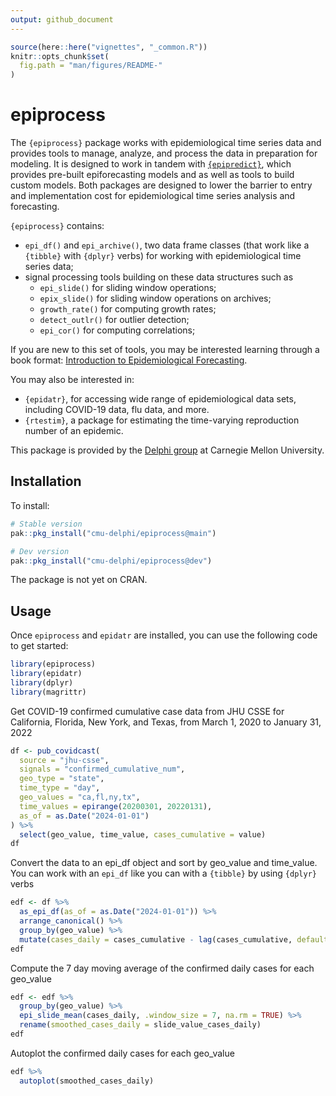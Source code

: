 ```yaml
---
output: github_document
---
```


<!-- README.md is generated from README.Rmd. Please edit that file -->

```r
source(here::here("vignettes", "_common.R"))
knitr::opts_chunk$set(
  fig.path = "man/figures/README-"
)
```

# epiprocess

The `{epiprocess}` package works with epidemiological time series data and
provides tools to manage, analyze, and process the data in preparation for
modeling. It is designed to work in tandem with
[`{epipredict}`](https://cmu-delphi.github.io/epipredict/), which provides
pre-built epiforecasting models and as well as tools to build custom models.
Both packages are designed to lower the barrier to entry and implementation cost
for epidemiological time series analysis and forecasting.

`{epiprocess}` contains:

- `epi_df()` and `epi_archive()`, two data frame classes (that work like a
`{tibble}` with `{dplyr}` verbs) for working with epidemiological time
series data;
- signal processing tools building on these data structures such as
  - `epi_slide()` for sliding window operations;
  - `epix_slide()` for sliding window operations on archives;
  - `growth_rate()` for computing growth rates;
  - `detect_outlr()` for outlier detection;
  - `epi_cor()` for computing correlations;

If you are new to this set of tools, you may be interested learning through a
book format: [Introduction to Epidemiological
Forecasting](https://cmu-delphi.github.io/delphi-tooling-book/).

You may also be interested in:

- `{epidatr}`, for accessing wide range
of epidemiological data sets, including COVID-19 data, flu data, and more.
- `{rtestim}`, a package for estimating
the time-varying reproduction number of an epidemic.

This package is provided by the [Delphi group](https://delphi.cmu.edu/) at
Carnegie Mellon University.

## Installation

To install:

```r
# Stable version
pak::pkg_install("cmu-delphi/epiprocess@main")

# Dev version
pak::pkg_install("cmu-delphi/epiprocess@dev")
```

The package is not yet on CRAN.

## Usage

Once `epiprocess` and `epidatr` are installed, you can use the following code to
get started:

```r
library(epiprocess)
library(epidatr)
library(dplyr)
library(magrittr)
```

Get COVID-19 confirmed cumulative case data from JHU CSSE for California,
Florida, New York, and Texas, from March 1, 2020 to January 31, 2022

```r
df <- pub_covidcast(
  source = "jhu-csse",
  signals = "confirmed_cumulative_num",
  geo_type = "state",
  time_type = "day",
  geo_values = "ca,fl,ny,tx",
  time_values = epirange(20200301, 20220131),
  as_of = as.Date("2024-01-01")
) %>%
  select(geo_value, time_value, cases_cumulative = value)
df
```

Convert the data to an epi_df object and sort by geo_value and time_value. You
can work with an `epi_df` like you can with a `{tibble}` by using `{dplyr}`
verbs

```r
edf <- df %>%
  as_epi_df(as_of = as.Date("2024-01-01")) %>%
  arrange_canonical() %>%
  group_by(geo_value) %>%
  mutate(cases_daily = cases_cumulative - lag(cases_cumulative, default = 0))
edf
```

Compute the 7 day moving average of the confirmed daily cases for each geo_value

```r
edf <- edf %>%
  group_by(geo_value) %>%
  epi_slide_mean(cases_daily, .window_size = 7, na.rm = TRUE) %>%
  rename(smoothed_cases_daily = slide_value_cases_daily)
edf
```

Autoplot the confirmed daily cases for each geo_value

```r
edf %>%
  autoplot(smoothed_cases_daily)
```

